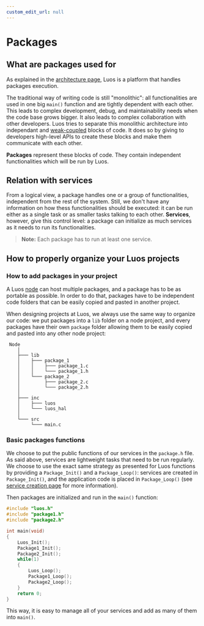 ```yaml
---
custom_edit_url: null
---
```



# Packages

## What are packages used for

As explained in the [architecture page](../basics/orga), Luos is a platform that handles packages execution.

The traditional way of writing code is still "monolithic": all functionalities are used in one big `main()` function and are tightly dependent with each other. This leads to complex development, debug, and maintainability needs when the code base grows bigger. It also leads to complex collaboration with other developers. Luos tries to separate this monolithic architecture into independant and <a href="https://en.wikipedia.org/wiki/Loose_coupling" target="_blank">weak-coupled<IconExternalLink width="10"></IconExternalLink></a> blocks of code. It does so by giving to developers high-level APIs to create these blocks and make them communicate with each other.

**Packages** represent these blocks of code. They contain independent functionalities which will be run by Luos.

## Relation with services

From a logical view, a package handles one or a group of functionalities, independent from the rest of the system. Still, we don't have any information on how thess functionalities should be executed: it can be run either as a single task or as smaller tasks talking to each other. **Services**, however, give this control level: a package can initialize as much services as it needs to run its functionalities.

> **Note:** Each package has to run at least one service.

## How to properly organize your Luos projects

### How to add packages in your project

A Luos [node](../node) can host multiple packages, and a package has to be as portable as possible. In order to do that, packages have to be independent code folders that can be easily copied and pasted in another project.

When designing projects at Luos, we always use the same way to organize our code: we put packages into a `lib` folder on a node project, and every packages have their own `package` folder allowing them to be easily copied and pasted into any other node project:

```AsciiDoc
 Node
    │
    ├─── lib
    │    ├─── package_1
    │    │    ├─── package_1.c
    │    │    └─── package_1.h
    │    └─── package_2
    │         ├─── package_2.c
    │         └─── package_2.h
    │
    ├─── inc
    │    ├─── luos
    │    └─── luos_hal
    │
    └─── src
         └─── main.c
```

### Basic packages functions

We choose to put the public functions of our services in the `package.h` file. As said above, services are lightweight tasks that need to be run regularly. We choose to use the exact same strategy as presented for Luos functions by providing a `Package_Init()` and a `Package_Loop()`: services are created in `Package_Init()`, and the application code is placed in `Package_Loop()` (see [service creation page](../services/service-api) for more information).

Then packages are initialized and run in the `main()` function:

```c
#include "luos.h"
#include "package1.h"
#include "package2.h"

int main(void)
{
    Luos_Init();
    Package1_Init();
    Package2_Init();
    while(1)
    {
        Luos_Loop();
        Package1_Loop();
        Package2_Loop();
    }
    return 0;
}

```

This way, it is easy to manage all of your services and add as many of them into `main()`.

